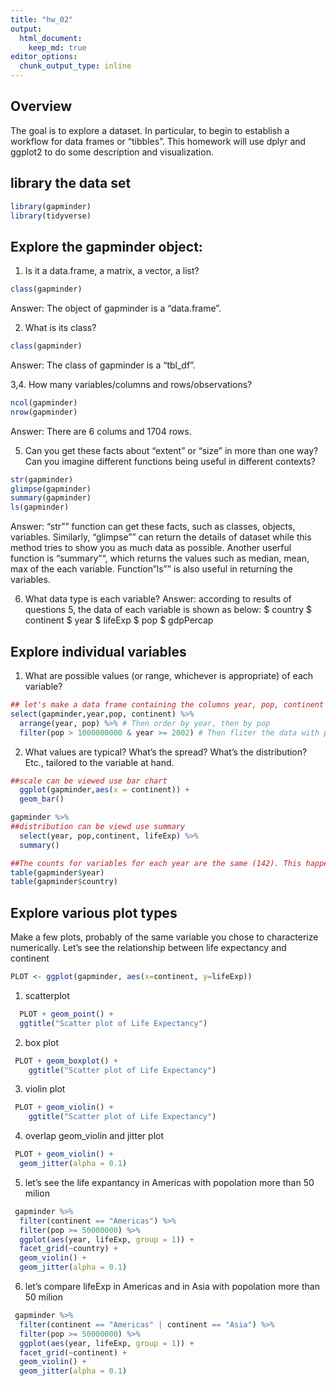 ```yaml
---
title: "hw_02"
output: 
  html_document:
    keep_md: true
editor_options: 
  chunk_output_type: inline
---
```


## Overview

The goal is to explore a dataset. In particular, to begin to establish a workflow for data frames or “tibbles”. This homework will use dplyr and ggplot2 to do some description and visualization.

## library the data set
```r
library(gapminder)
library(tidyverse)
```

## Explore the gapminder object:
1. Is it a data.frame, a matrix, a vector, a list?
```r
class(gapminder)
```
Answer: The object of gapminder is a "data.frame". 

2. What is its class?
```r
class(gapminder)
```
Answer: The class of gapminder is a "tbl_df". 

3,4. How many variables/columns and rows/observations?
```r
ncol(gapminder)
nrow(gapminder)
```
Answer: There are 6 colums and 1704 rows. 

5. Can you get these facts about “extent” or “size” in more than one way? Can you imagine different functions being useful in different contexts?
```r
str(gapminder)
glimpse(gapminder)
summary(gapminder)
ls(gapminder)
```
Answer: "str"" function can get these facts, such as classes, objects, variables.  Similarly, "glimpse"" can return the details of dataset while this method tries to show you as much data as possible. Another userful function is "summary"", which returns the values such as median, mean, max of the each variable. Function "ls"" is also useful in returning the variables.

6. What data type is each variable?
Answer: according to results of questions 5, the data of each variable is shown as below:
$ country   <fct> 
$ continent <fct> 
$ year      <int> 
$ lifeExp   <dbl> 
$ pop       <int> 
$ gdpPercap <dbl>

## Explore individual variables
1. What are possible values (or range, whichever is appropriate) of each variable?
```r
## let's make a data frame containing the columns year, pop, continent from the gapminder dat.
select(gapminder,year,pop, continent) %>% 
  arrange(year, pop) %>% # Then order by year, then by pop
  filter(pop > 1000000000 & year >= 2002) # Then fliter the data with population more than 1 billion and year more than 2002
```

2. What values are typical? What’s the spread? What’s the distribution? Etc., tailored to the variable at hand.
```r
##scale can be viewed use bar chart
  ggplot(gapminder,aes(x = continent)) + 
  geom_bar() 
```
```r
gapminder %>%
##distribution can be viewd use summary
  select(year, pop,continent, lifeExp) %>%
  summary()
```
```r
##The counts for variables for each year are the same (142). This happens in country (12) as well
table(gapminder$year)
table(gapminder$country)
```

## Explore various plot types
Make a few plots, probably of the same variable you chose to characterize numerically. 
Let's see the relationship between life expectancy and continent
```r
PLOT <- ggplot(gapminder, aes(x=continent, y=lifeExp))
```

1. scatterplot
```r
  PLOT + geom_point() +
  ggtitle("Scatter plot of Life Expectancy")
```
2. box plot
```r
 PLOT + geom_boxplot() +
    ggtitle("Scatter plot of Life Expectancy")
```
3. violin plot
```r
 PLOT + geom_violin() +
    ggtitle("Scatter plot of Life Expectancy")
```
4. overlap geom_violin and jitter plot
```r
 PLOT + geom_violin() +
  geom_jitter(alpha = 0.1)
```
5. let's see the life expantancy in Americas with popolation more than 50 milion
```r
 gapminder %>% 
  filter(continent == "Americas") %>% 
  filter(pop >= 50000000) %>% 
  ggplot(aes(year, lifeExp, group = 1)) + 
  facet_grid(~country) +
  geom_violin() +
  geom_jitter(alpha = 0.1)
```
6. let's compare lifeExp in Americas and in Asia with popolation more than 50 milion
```r
 gapminder %>% 
  filter(continent == "Americas" | continent == "Asia") %>% 
  filter(pop >= 50000000) %>% 
  ggplot(aes(year, lifeExp, group = 1)) + 
  facet_grid(~continent) +
  geom_violin() +
  geom_jitter(alpha = 0.1)
```